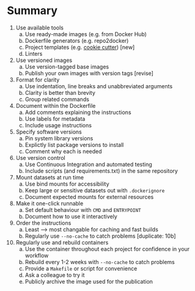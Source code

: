Summary
=======

1. Use available tools
    a. Use ready-made images (e.g. from Docker Hub)
    b. Dockerfile generators (e.g. repo2docker)
    c. Project templates (e.g. [cookie cutter](https://github.com/cookiecutter/cookiecutter)) [new]
    d. Linters
2. Use versioned images
    a. Use version-tagged base images
    b. Publish your own images with version tags [revise]
3. Format for clarity
    a. Use indentation, line breaks and unabbreviated arguments
    b. Clarity is better than brevity
    c. Group related commands
4. Document within the Dockerfile
    a. Add comments explaining the instructions
    b. Use labels for metadata
    c. Include usage instructions
5. Specify software versions
    a. Pin system library versions
    b. Explictly list package versions to install
    c. Comment why each is needed
6. Use version control
    a. Use Continuous Integration and automated testing
    b. Include scripts (and requirements.txt) in the same repository
7. Mount datasets at run time
    a. Use bind mounts for accessibility
    b. Keep large or sensitive datasets out with `.dockerignore`
    c. Document expected mounts for external resources
8. Make it one-click runnable
    a. Set default behaviour with `CMD` and `ENTRYPOINT`
    b. Document how to use it interactively
9. Order the instructions
    a. Least --> most changable for caching and fast builds
    b. Regularly use `--no-cache` to catch problems [duplicate: 10b]
10. Regularly use and rebuild containers
    a. Use the container throughout each project for confidence in your workflow
    b. Rebuild every 1-2 weeks with `--no-cache` to catch problems
    c. Provide a `Makefile` or script for convenience
    d. Ask a colleague to try it
    e. Publicly archive the image used for the publication
